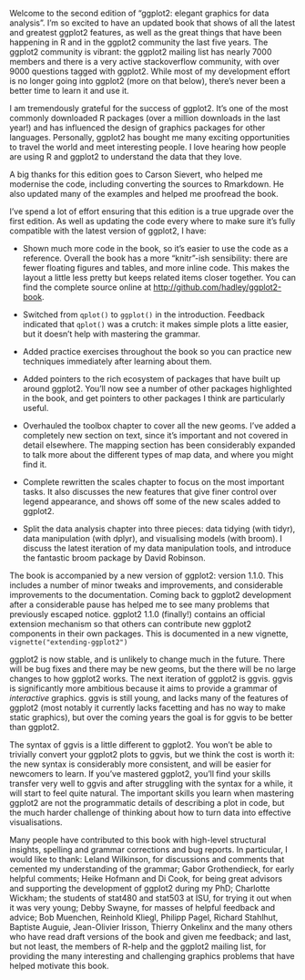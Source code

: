 \preface

Welcome to the second edition of "ggplot2: elegant graphics for data analysis". I'm so excited to have an updated book that shows of all the latest and greatest ggplot2 features, as well as the great things that have been happening in R and in the ggplot2 community the last five years. The ggplot2 community is vibrant: the ggplot2 mailing list has nearly 7000 members and there is a very active stackoverflow community, with over 9000 questions tagged with ggplot2. While most of my development effort is no longer going into ggplot2 (more on that below), there's never been a better time to learn it and use it.

I am tremendously grateful for the success of ggplot2. It's one of the most commonly downloaded R packages (over a million downloads in the last year!) and has influenced the design of graphics packages for other languages. Personally, ggplot2 has bought me many exciting opportunities to travel the world and meet interesting people. I love hearing how people are using R and ggplot2 to understand the data that they love.
 
A big thanks for this edition goes to Carson Sievert, who helped me modernise the code, including converting the sources to Rmarkdown. He also updated many of the examples and helped me proofread the book.
 
\section*{Major changes}

I've spend a lot of effort ensuring that this edition is a true upgrade over the first edition. As well as updating the code every where to make sure it's fully compatible with the latest version of ggplot2, I have:

* Shown much more code in the book, so it's easier to use the code as a reference. 
  Overall the book has a more "knitr"-ish sensibility: there are fewer floating
  figures and tables, and more inline code. This makes the layout a little
  less pretty but keeps related items closer together. You can find the complete
  source online at <http://github.com/hadley/ggplot2-book>.

* Switched from `qplot()` to `ggplot()` in the introduction. Feedback indicated 
  that `qplot()` was a crutch: it makes simple plots a litte easier, but it 
  doesn't help with mastering the grammar.

* Added practice exercises throughout the book so you can practice new 
  techniques immediately after learning about them.
  
* Added pointers to the rich ecosystem of packages that have built up around
  ggplot2. You'll now see a number of other packages highlighted in the book,
  and get pointers to other packages I think are particularly useful.

* Overhauled the toolbox chapter to cover all the new geoms. I've added a
  completely new section on text, since it's important and not covered in 
  detail elsewhere. The mapping section has been considerably expanded to 
  talk more about the different types of map data, and where you might find it.

* Complete rewritten the scales chapter to focus on the most important tasks.
  It also discusses the new features that give finer control over legend
  appearance, and shows off some of the new scales added to ggplot2.

* Split the data analysis chapter into three pieces: data tidying (with tidyr), 
  data manipulation (with dplyr), and visualising models (with broom). I discuss
  the latest iteration of my data manipulation tools, and introduce the 
  fantastic broom package by David Robinson.

The book is accompanied by a new version of ggplot2: version 1.1.0. This includes a number of minor tweaks and improvements, and considerable improvements to the documentation. Coming back to ggplot2 development after a considerable pause has helped me to see many problems that previously escaped notice. ggplot2 1.1.0 (finally!) contains an official extension mechanism so that others can contribute new ggplot2 components in their own packages. This is documented in a new vignette, `vignette("extending-ggplot2")`

\section*{The future}

ggplot2 is now stable, and is unlikely to change much in the future. There will be bug fixes and there may be new geoms, but the there will be no large changes to how ggplot2 works. The next iteration of ggplot2 is ggvis. ggvis is significantly more ambitious because it aims to provide a grammar of _interactive_ graphics. ggvis is still young, and lacks many of the features of ggplot2 (most notably it currently lacks facetting and has no way to make static graphics), but over the coming years the goal is for ggvis to be better than ggplot2.

The syntax of ggvis is a little different to ggplot2. You won't be able to trivially convert your ggplot2 plots to ggvis, but we think the cost is worth it: the new syntax is considerably more consistent, and will be easier for newcomers to learn. If you've mastered ggplot2, you'll find your skills transfer very well to ggvis and after struggling with the syntax for a while, it will start to feel quite natural. The important skills you learn when mastering ggplot2 are not the programmatic details of describing a plot in code, but the much harder challenge of thinking about how to turn data into effective visualisations.

\section*{Acknowledgements}

Many people have contributed to this book with high-level structural insights, spelling and grammar corrections and bug reports. In particular, I would like to thank: Leland Wilkinson, for discussions and comments that cemented my understanding of the grammar; Gabor Grothendieck, for early helpful comments; Heike Hofmann and Di Cook, for being great advisors and supporting the development of ggplot2 during my PhD; Charlotte Wickham; the students of stat480 and stat503 at ISU, for trying it out when it was very young; Debby Swayne, for masses of helpful feedback and advice; Bob Muenchen, Reinhold Kliegl, Philipp Pagel, Richard Stahlhut, Baptiste Auguie, Jean-Olivier Irisson, Thierry Onkelinx and the many others who have read draft versions of the book and given me feedback; and last, but not least, the members of R-help and the ggplot2 mailing list, for providing the many interesting and challenging graphics problems that have helped motivate this book.

\vspace{\baselineskip}
\begin{flushright}\noindent
{\it Hadley Wickham}\\
September 2015\\
\end{flushright}
